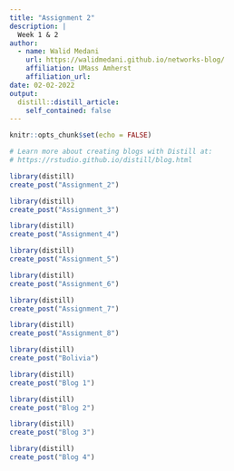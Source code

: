 ```yaml
---
title: "Assignment 2"
description: |
  Week 1 & 2
author:
  - name: Walid Medani 
    url: https://walidmedani.github.io/networks-blog/
    affiliation: UMass Amherst
    affiliation_url: 
date: 02-02-2022
output:
  distill::distill_article:
    self_contained: false
---
```


```r
knitr::opts_chunk$set(echo = FALSE)

# Learn more about creating blogs with Distill at:
# https://rstudio.github.io/distill/blog.html

```

```r
library(distill)
create_post("Assignment_2")
```
```r
library(distill)
create_post("Assignment_3")
```

```r
library(distill)
create_post("Assignment_4")
```

```r
library(distill)
create_post("Assignment_5")
```

```r
library(distill)
create_post("Assignment_6")
```

```r
library(distill)
create_post("Assignment_7")
```

```r
library(distill)
create_post("Assignment_8")
```

```r
library(distill)
create_post("Bolivia")
```

```r
library(distill)
create_post("Blog 1")
```

```r
library(distill)
create_post("Blog 2")
```

```r
library(distill)
create_post("Blog 3")
```

```r
library(distill)
create_post("Blog 4")
```